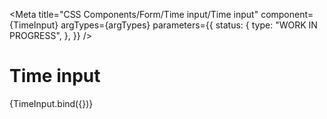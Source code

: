 
<Meta
  title="CSS Components/Form/Time input/Time input"
  component={TimeInput}
  argTypes={argTypes}
  parameters={{
    status: {
      type: "WORK IN PROGRESS",
    },
  }}
/>

# Time input

<Canvas>
  <Story name="Time input" args={defaultArgs}>
    {TimeInput.bind({})}
  </Story>
</Canvas>

<ArgsTable story="Time input" />
